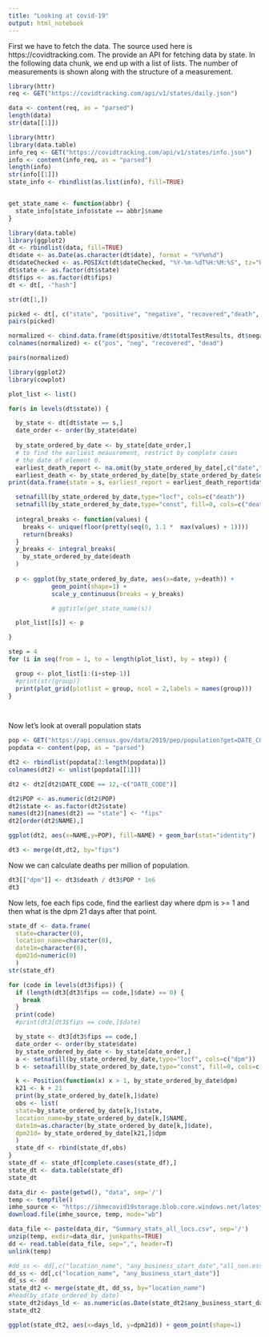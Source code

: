 ```yaml
---
title: "Looking at covid-19"
output: html_notebook
---
```


First we have to fetch the data. The source used here is https://covidtracking.com. The provide an API for fetching data by state. In the following data chunk, we end up with a list of lists. The number of measurements is shown along with the structure of a measurement.

```r
library(httr)
req <- GET("https://covidtracking.com/api/v1/states/daily.json")

data <- content(req, as = "parsed")
length(data)
str(data[[1]])
```

```r
library(httr)
library(data.table)
info_req <- GET("https://covidtracking.com/api/v1/states/info.json")
info <- content(info_req, as = "parsed")
length(info)
str(info[[1]])
state_info <- rbindlist(as.list(info), fill=TRUE)


get_state_name <- function(abbr) {
  state_info[state_info$state == abbr]$name
}

```


```r
library(data.table)
library(ggplot2)
dt <- rbindlist(data, fill=TRUE)
dt$date <- as.Date(as.character(dt$date), format = "%Y%m%d")
dt$dateChecked <- as.POSIXct(dt$dateChecked, "%Y-%m-%dT%H:%M:%S", tz="UTC")
dt$state <- as.factor(dt$state)
dt$fips <- as.factor(dt$fips)
dt <- dt[, -"hash"]

str(dt[1,])

picked <- dt[, c("state", "positive", "negative", "recovered","death", "total")]
pairs(picked)
```

```r
normalized <- cbind.data.frame(dt$positive/dt$totalTestResults, dt$negative/dt$totalTestResults, dt$recovered/dt$total, dt$death/dt$total)
colnames(normalized) <- c("pos", "neg", "recovered", "dead")

pairs(normalized)

```
  

```r
library(ggplot2)
library(cowplot)

plot_list <- list()

for(s in levels(dt$state)) {

  by_state <- dt[dt$state == s,]
  date_order <- order(by_state$date)
  
  by_state_ordered_by_date <- by_state[date_order,]
  # to find the earliest meausrement, restrict by complete cases
  # the date of element 0.
  earliest_death_report <- na.omit(by_state_ordered_by_date[,c("date","death")])[1,]
  earliest_death <- by_state_ordered_by_date[by_state_ordered_by_date$death > 0,c("date","death")][1,]
print(data.frame(state = s, earliest_report = earliest_death_report$date, earliest_death = earliest_death$date, earliest_number =earliest_death$death ))

  setnafill(by_state_ordered_by_date,type="locf", cols=c("death"))
  setnafill(by_state_ordered_by_date,type="const", fill=0, cols=c("death"))
 
  integral_breaks <- function(values) {
    breaks <- unique(floor(pretty(seq(0, 1.1 *  max(values) + 1))))
    return(breaks)
  }
  y_breaks <- integral_breaks(
    by_state_ordered_by_date$death
  )
  
  p <- ggplot(by_state_ordered_by_date, aes(x=date, y=death)) +
            geom_point(shape=1) +
            scale_y_continuous(breaks = y_breaks)

            # ggtitle(get_state_name(s))

  plot_list[[s]] <- p

}

step = 4
for (i in seq(from = 1, to = length(plot_list), by = step)) {

  group <- plot_list[i:(i+step-1)]
  #print(str(group))
  print(plot_grid(plotlist = group, ncol = 2,labels = names(group)))
}

 

```

Now let's look at overall population stats
```r
pop <- GET("https://api.census.gov/data/2019/pep/population?get=DATE_CODE,POP,NAME&for=STATE:*")
popdata <- content(pop, as = "parsed")

dt2 <- rbindlist(popdata[2:length(popdata)])
colnames(dt2) <- unlist(popdata[[1]])

dt2 <- dt2[dt2$DATE_CODE == 12,-c("DATE_CODE")] 

dt2$POP <- as.numeric(dt2$POP)
dt2$state <- as.factor(dt2$state)
names(dt2)[names(dt2) == "state"] <- "fips"
dt2[order(dt2$NAME),]

ggplot(dt2, aes(x=NAME,y=POP), fill=NAME) + geom_bar(stat="identity")

dt3 <- merge(dt,dt2, by="fips")

```

Now we can calculate deaths per million of population.

```r

dt3[["dpm"]] <- dt3$death / dt3$POP * 1e6
dt3

```

Now lets, foe each fips code, find the earliest day where dpm is >= 1 and then what is the dpm 21 days after that point.

```r

state_df <- data.frame(
  state=character(0),
  location_name=character(0),
  date1m=character(0),
  dpm21d=numeric(0)
  )
str(state_df)

for (code in levels(dt3$fips)) {
  if (length(dt3[dt3$fips == code,]$date) == 0) {
    break
  }
  print(code)
  #print(dt3[dt3$fips == code,]$date)

  by_state <- dt3[dt3$fips == code,]
  date_order <- order(by_state$date)
  by_state_ordered_by_date <- by_state[date_order,]
  a <- setnafill(by_state_ordered_by_date,type="locf", cols=c("dpm"))
  b <- setnafill(by_state_ordered_by_date,type="const", fill=0, cols=c("dpm"))

  k <- Position(function(x) x > 1, by_state_ordered_by_date$dpm)
  k21 <- k + 21
  print(by_state_ordered_by_date[k,]$date)
  obs <- list(
  state=by_state_ordered_by_date[k,]$state,
  location_name=by_state_ordered_by_date[k,]$NAME,
  date1m=as.character(by_state_ordered_by_date[k,]$date),
  dpm21d= by_state_ordered_by_date[k21,]$dpm
  )
  state_df <- rbind(state_df,obs)
}
state_df <- state_df[complete.cases(state_df),]
state_dt <- data.table(state_df)
state_dt


```

```r
data_dir <- paste(getwd(), "data", sep='/')
temp <- tempfile()
imhe_source <- "https://ihmecovid19storage.blob.core.windows.net/latest/ihme-covid19.zip"
download.file(imhe_source, temp, mode="wb")

data_file <- paste(data_dir, "Summary_stats_all_locs.csv", sep='/')
unzip(temp, exdir=data_dir, junkpaths=TRUE)
dd <- read.table(data_file, sep=",", header=T)
unlink(temp)
```

```r

#dd_ss <- dd[,c("location_name", "any_business_start_date","all_non.ess_business_start_date")]
dd_ss <- dd[,c("location_name", "any_business_start_date")]
dd_ss <- dd
state_dt2 <- merge(state_dt, dd_ss, by="location_name")
#head(by_state_ordered_by_date)
state_dt2$days_ld <- as.numeric(as.Date(state_dt2$any_business_start_date, '%Y-%m-%d') - as.Date(state_dt2$date1m))
state_dt2

ggplot(state_dt2, aes(x=days_ld, y=dpm21d)) + geom_point(shape=1) 
```
